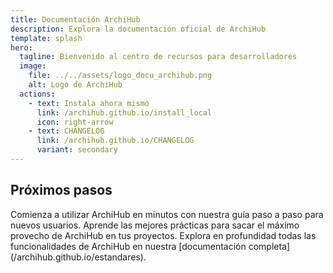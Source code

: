 ```yaml
---
title: Documentación ArchiHub
description: Explora la documentación oficial de ArchiHub
template: splash
hero:
  tagline: Bienvenido al centro de recursos para desarrolladores
  image:
    file: ../../assets/logo_docu_archihub.png
    alt: Logo de ArchiHub
  actions:
    - text: Instala ahora mismo
      link: /archihub.github.io/install_local
      icon: right-arrow
    - text: CHANGELOG
      link: /archihub.github.io/CHANGELOG
      variant: secondary
---
```



## Próximos pasos	
<CardGrid stagger>
	<Card title="Guía de inicio rápido" icon="rocket">
		Comienza a utilizar ArchiHub en minutos con nuestra guía paso a paso para nuevos usuarios.
	</Card>
	<Card title="Mejores prácticas" icon="star">
		Aprende las mejores prácticas para sacar el máximo provecho de ArchiHub en tus proyectos.
	</Card>
	<Card title="Documentación oficial" icon="open-book">
		Explora en profundidad todas las funcionalidades de ArchiHub en nuestra [documentación completa](/archihub.github.io/estandares).
	</Card>
</CardGrid>
